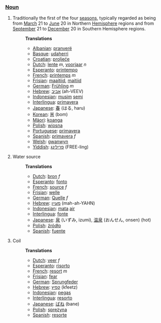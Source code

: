 ===[[Noun]]===
# Traditionally the first of the four [[season]]s, typically regarded as being from [[March]] 21 to [[June]] 20 in Northern [[Hemisphere]] regions and from [[September]] 21 to [[December]] 20 in Southern Hemisphere regions.
#:'''Translations'''
#:*[[Albanian]]: [[pranverë]]
#:*[[Basque]]: [[udaherri]]
#:*[[Croatian]]: [[proljeće]]
#:*[[Dutch]]: [[lente]] ''m'', [[voorjaar]] ''n''
#:*[[Esperanto]]: [[printempo]]
#:*[[French]]: [[printemps]] ''m''
#:*[[Frisian]]: [[maaitiid]], [[maitiid]]
#:*[[German]]: [[Frühling]] ''m''
#:*[[Hebrew]]: [[אביב]] (ah-VEEV)
#:*[[Indonesian]]: [[musim]] [[semi]]
#:*[[Interlingua]]: [[primavera]]
#:*[[Japanese]]: [[春]] (はる, haru)
#:*[[Korean]]: [[봄]] (bom)
#:*[[Mäori]]: [[koanga]]
#:*[[Polish]]: [[wiosna]]
#:*[[Portuguese]]: [[primavera]]
#:*[[Spanish]]: [[primavera]] ''f''
#:*[[Welsh]]: [[gwanwyn]]
#:*[[Yiddish]]: [[פרילינג]] (FREE-ling)
# Water source
#:'''Translations'''
#:*[[Dutch]]: [[bron]] ''f''
#:*[[Esperanto]]: [[fonto]]
#:*[[French]]: [[source]] ''f''
#:*[[Frisian]]: [[welle]]
#:*[[German]]: [[Quelle]] ''f''
#:*[[Hebrew]]: [[מעיין]] (mah-ah-YAHN)
#:*[[Indonesian]]: [[mata]] [[air]]
#:*[[Interlingua]]: [[fonte]]
#:*[[Japanese]]: [[泉]] (いずみ, izumi), [[温泉]] (おんせん, onsen) (hot)
#:*[[Polish]]: [[źródło]]
#:*[[Spanish]]: [[fuente]]
# Coil
#:'''Translations'''
#:*[[Dutch]]: [[veer]] ''f''
#:*[[Esperanto]]: [[risorto]]
#:*[[French]]: [[resort]] ''m''
#:*[[Frisian]]: [[fear]]
#:*[[German]]: [[Sprungfeder]]
#:*[[Hebrew]]: [[קפיץ]] (kfeetz)
#:*[[Indonesian]]: [[pegas]]
#:*[[Interlingua]]: [[resorto]]
#:*[[Japanese]]: [[ばね]] (bane)
#:*[[Polish]]: [[sprężyna]]
#:*[[Spanish]]: [[resorte]]